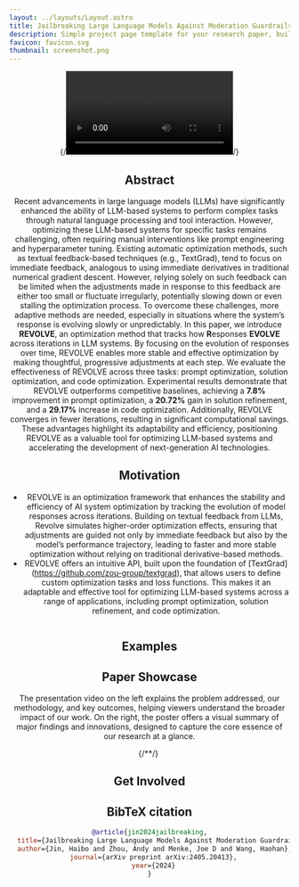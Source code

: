 ```yaml
---
layout: ../layouts/Layout.astro
title: Jailbreaking Large Language Models Against Moderation Guardrails via Cipher Characters
description: Simple project page template for your research paper, built with Astro and Tailwind CSS
favicon: favicon.svg
thumbnail: screenshot.png
---
```



<Header
  title={frontmatter.title}
  authors={[
    {
      name: "Peiyan Zhang",
      url: "https://peiyance.github.io/",
      institution: "Hong Kong University of Science and Technology",
    },
    {
      name: "Haibo Jin",
      url: "https://haibojin001.github.io/",
      institution: "University of Illinois at Urbana-Champaign",
    },
    {
      name: "Leyang Hu",
      institution: "Brown University",
    },
    {
      name: "Xinnuo Li",
      institution: "University of Michigan - Ann Arbor",
    },
    {
      name: "Liying Kang",
      url: "https://github.com/jomenke",
      institution: "Hong Kong Polytechnic University",
    },
    {
      name: "Man Luo",
      url: "https://github.com/jomenke",
      institution: "Intel Lab",
    },
    {
      name: "Yangqiu Song",
      url: "https://github.com/jomenke",
      institution: "Hong Kong University of Science and Technology",
    },
    {
      name: "Haohan Wang",
      url: "https://haohanwang.github.io/",
      institution: "University of Illinois at Urbana-Champaign",
      notes: ["†"],
    },
  ]}
  notes={[
    {
      symbol: "†",
      text: "Corresponding Author",
    },
  ]}
  links={[
    {
      name: "Paper",
      url: "https://arxiv.org/pdf/2412.03092",
      icon: "fa-solid:file-pdf",
    },
    {
      name: "Code",
      url: "https://github.com/Peiyance/REVOLVE",
      icon: "mdi:github",
    },
    {
      name: "arXiv",
      url: "https://arxiv.org/abs/2412.03092",
      icon: "academicons:arxiv",
    },
  ]}
  />

 {/*<Video source={outside} />*/}

<HighlightedSection>

## Abstract

Recent advancements in large language models (LLMs) have significantly enhanced the ability of LLM-based systems to perform complex tasks through natural language processing and tool interaction. However, optimizing these LLM-based systems for specific tasks remains challenging, often requiring manual interventions like prompt engineering and hyperparameter tuning. Existing automatic optimization methods, such as textual feedback-based techniques (e.g., TextGrad), tend to focus on immediate feedback, analogous to using immediate derivatives in traditional numerical gradient descent. However, relying solely on such feedback can be limited when the adjustments made in response to this feedback are either too small or fluctuate irregularly, potentially slowing down or even stalling the optimization process.  To overcome these challenges, more adaptive methods are needed, especially in situations where the system’s response is evolving slowly or unpredictably. In this paper, we introduce **REVOLVE**, an optimization method that tracks how **R**esponses **EVOLVE** across iterations in LLM systems. By focusing on the evolution of responses over time, REVOLVE enables more stable and effective optimization by making thoughtful, progressive adjustments at each step. We evaluate the effectiveness of REVOLVE across three tasks: prompt optimization, solution optimization, and code optimization. Experimental results demonstrate that REVOLVE outperforms competitive baselines, achieving a **7.8%** improvement in prompt optimization, a **20.72%** gain in solution refinement, and a **29.17%** increase in code optimization. Additionally, REVOLVE converges in fewer iterations, resulting in significant computational savings. These advantages highlight its adaptability and efficiency, positioning REVOLVE as a valuable tool for optimizing LLM-based systems and accelerating the development of next-generation AI technologies.

</HighlightedSection>



## Motivation
 - REVOLVE is an optimization framework that enhances the stability and efficiency of AI system optimization by tracking the evolution of model responses across iterations. Building on textual feedback from LLMs, Revolve simulates higher-order optimization effects, ensuring that adjustments are guided not only by immediate feedback but also by the model’s performance trajectory, leading to faster and more stable optimization without relying on traditional derivative-based methods.
- REVOLVE offers an intuitive API, built upon the foundation of [TextGrad] (https://github.com/zou-group/textgrad), that allows users to define custom optimization tasks and loss functions. This makes it an adaptable and effective tool for optimizing LLM-based systems across a range of applications, including prompt optimization, solution refinement, and code optimization.

<Figure
    caption=""
  >
    <Image source={method} altText="The illustrative comparison between REVOLVE and first-order optimization methods." />
</Figure>

## Examples
  <Application />

## Paper Showcase

The presentation video on the left explains the problem addressed, our methodology, and key outcomes, helping viewers understand the broader impact of our work. On the right, the poster offers a visual summary of major findings and innovations, designed to capture the core essence of our research at a glance.

<TwoColumns>
  <Figure slot="left" caption="Watch our paper presentation video.">
    <YouTubeVideo videoId="E2P6XKi6HMs" />
  </Figure>
  <Figure slot="right" caption="Here is the poster for our paper.">
    {/*<Splat client:idle />*/}
   <Image source={poster} altText="Diagram of the transformer deep learning architecture." />
  </Figure>
</TwoColumns>


## Get Involved
<GetInvolved />

## BibTeX citation

```bibtex
@article{jin2024jailbreaking,
  title={Jailbreaking Large Language Models Against Moderation Guardrails via Cipher Characters},
  author={Jin, Haibo and Zhou, Andy and Menke, Joe D and Wang, Haohan},
  journal={arXiv preprint arXiv:2405.20413},
  year={2024}
}
```
